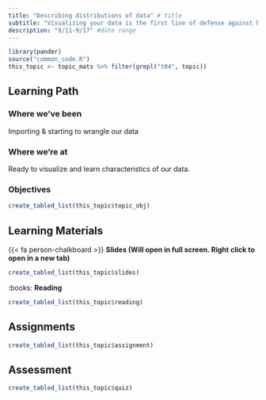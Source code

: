 ```yaml
---
title: "Describing distributions of data" # title 
subtitle: "Visualizing your data is the first line of defense against bad data" # sub title
description: "9/11-9/17" #date range
---
```


```r
library(pander)
source("common_code.R")
this_topic <- topic_mats %>% filter(grepl("t04", topic))
```

## Learning Path

### Where we've been
Importing & starting to wrangle our data

### Where we're at
Ready to visualize and learn characteristics of our data. 


### Objectives

```r
create_tabled_list(this_topic$topic_obj)
```


## Learning Materials

{{< fa person-chalkboard >}}  **Slides (Will open in full screen. Right click to open in a new tab)**

```r
create_tabled_list(this_topic$slides)
```

:books:  **Reading** 

```r
create_tabled_list(this_topic$reading)
```


## Assignments

```r
create_tabled_list(this_topic$assignment)
```

## Assessment

```r
create_tabled_list(this_topic$quiz)
```
